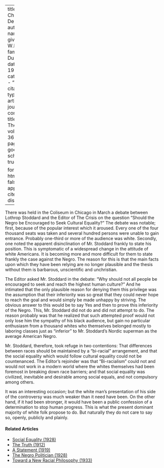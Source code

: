 
---
title: 'The Chicago Debate'
author:
  - name:
      given: W.E.B.
      family: Du Bois
date: May 1929
categories: 
  - ""
citation: 
  type: article-journal
  container-title: The Crisis
  volume: 36
  issue: 5
  page: 167
google-scholar: true

format:
  html:
    toc: false
    appendix-cite-as: display
---




There was held in the Coliseum in Chicago in March a debate between Lothrop Stoddard and the Editor of <span class="crisis-title">The Crisis</span> on the question "Should the Negro be Encouraged to Seek Cultural Equality?" The debate was notable; first, because of the popular interest which it aroused. Every one of the four thousand seats was taken and several hundred persons were unable to gain entrance. Probably one-third or more of the audience was white. Secondly, one noted the apparent disinclination of Mr. Stoddard frankly to state his position. This is symptomatic of a widespread change in the attitude of white Americans. It is becoming more and more difficult for them to state frankly the case against the Negro. The reason for this is that the main facts upon which they have been relying are no longer plausible and the thesis without them is barbarous, unscientific and unchristian.

The Editor asked Mr. Stoddard in the debate: "Why should not all people be encouraged to seek and reach the highest human culture?" And he intimated that the only plausible reason for denying them this privilege was the assumption that their inferiority was so great that they could never hope to reach the goal and would simply be made unhappy by striving. The obvious answer to this would be to say Yes and then to prove this inferiority of the Negro. This, Mr. Stoddard did not do and did not attempt to do. The reason probably was that he realized that such attempted proof would not only lose him the sympathy of his black audience, but gain no particular enthusiasm from a thousand whites who themselves belonged mostly to laboring classes just as "inferior" to Mr. Stoddard's Nordic superman as the average American Negro.

Mr. Stoddard, therefore, took refuge in two contentions: That differences between races should be maintained by a "bi-racial" arrangement, and that the social equality which would follow cultural equality could not be countenanced. The Editor's rejoinder was that "Bi-racialism" could not and would not work in a modern world where the whites themselves had been foremost in breaking down race barriers; and that social equality was civilized, inevitable and desirable among social equals, and not compulsory among others.


It was an interesting occasion; but the white man's presentation of his side of the controversy was much weaker than it need have been. On the other hand, if it had been stronger, it would have been a public confession of a determination to stop human progress. This is what the present dominant majority of white folk propose to do. But naturally they do not care to say so, openly, publicly and plainly.

<!-- Similar articles start here -->
<div  class="clear-wrap"></div>

#### Related Articles

* [Social Equality (1928)](/Volumes/35/02/social_equality.html)
* [The Truth (1912)](/Volumes/05/02/truth.html)
* [A Statement (1919)](/Volumes/19/01/statement.html)
* [The Negro Politician (1928)](/Volumes/35/05/negro_politician.html)
* [Toward a New Racial Philosophy (1933)](/Volumes/40/01/toward_a_new_racial_philosophy.html)

<!-- Similar articles end here -->